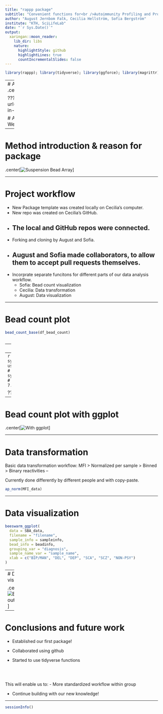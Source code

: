 ```yaml
---
title: "rappp package"
subtitle: "Convenient functions for<br />Autoimmunity Profiling and Protein Profiling<br />data analysis using R"
author: "August Jernbom Falk, Cecilia Hellström, Sofia Bergström"
institute: "KTH, SciLifeLab"
date: "`r Sys.Date()`"
output:
  xaringan::moon_reader:
    lib_dir: libs
    nature:
      highlightStyle: github
      highlightLines: true
      countIncrementalSlides: false
---
```


```r
library(rappp); library(tidyverse); library(ggforce); library(magrittr)

```

---
# Affinity proteomics
## Protein profiling and Autoimmunity profiling
.center[![SciLifeLab](images/scilifelab-in-stockholm.jpg)]


???
background-image: url(https://ki.se/sites/default/files/migrate/styles/adaptive/public/scilifelab-in-stockholm.jpg)
background-position: right
background-size: contain

# Affinity proteomics
## Protein profiling and Autoimmunity profiling
???
We are from SciLifeLab
blah blah
loggor
 
---

# Method introduction & reason for package
.center[![Suspension Bead Array](images/AP_SBA_overview_AJF_cropped.png)]

---

# Project workflow

- New Package template was created locally on Cecilia's computer.
- New repo was created on Cecilia's GitHub.
- The local and GitHub repos were connected.
--

- Forking and cloning by August and Sofia.
- August and Sofia made collaborators, to allow them to accept pull requests themselves.
--

- Incorprate separate funcitons for different parts of our data analysis workflow.
  - Sofia: Bead count visualization
  - Cecilia: Data transformation
  - August: Data visualization

---

# Bead count plot

```r

bead_count_base(df_bead_count)



```

--
```r
bead_count_ggplot(df_bead_count)

```
--
```r
#> system.time(bead_count_base(df_bead_count))
#   user  system elapsed 
# 16.030   0.140  16.255 
#
#
#> system.time(bead_count_ggplot(df_bead_count))
#   user  system elapsed 
#  7.012   0.171   7.233
```


???
---
# Bead count plot with ggplot
.center[![With ggplot](images/bead_count_ggplot.png)]



---

# Data transformation

Basic data transformation workflow:
MFI > Normalized per sample > Binned > Binary reactivities
--

Currently done differently by different people and with copy-paste.

```r
ap_norm(MFI_data)
```



---

# Data visualization

```r
beeswarm_ggplot(
  data = SBA_data,
  filename = "filename",
  sample_info = sampleinfo,
  bead_info = beadinfo,
  grouping_var = "diagnosis",
  sample_name_var = "sample_name",
  xlab = c("BIP/MAN", "DEL", "DEP", "SCA", "SCZ", "NON-PSY")
)

```
---
# Data visualization

.center[![Example output](images/beeswarm_ggplot_SHIP_censored.png)]

---

# Conclusions and future work

- Established our first package!

- Collaborated using github

- Started to use tidyverse functions<br/>

<br/>
<br/>


  

This will enable us to:
- More standardized workflow within group

- Continue building with our new knowledge!

---
```r
sessionInfo()

```

